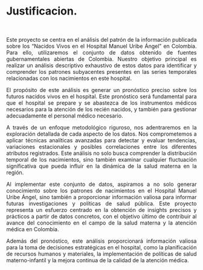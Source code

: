 # Justificacion. {#Justificacion.}

<br>
<div style="text-align:justify;">
Este proyecto se centra en el análisis del patrón de la información publicada sobre los "Nacidos Vivos en el Hospital Manuel Uribe Ángel" en Colombia. Para ello, utilizaremos el conjunto de datos obtenido de fuentes gubernamentales abiertas de Colombia. Nuestro objetivo principal es realizar un análisis descriptivo exhaustivo de estos datos para identificar y comprender los patrones subyacentes presentes en las series temporales relacionadas con los nacimientos en este hospital.

El propósito de este análisis es generar un pronóstico preciso sobre los futuros nacidos vivos en el hospital. Este pronóstico será fundamental para que el hospital se prepare y se abastezca de los instrumentos médicos necesarios para la atención de los recién nacidos, y también para gestionar adecuadamente el personal médico necesario.

A través de un enfoque metodológico riguroso, nos adentraremos en la exploración detallada de cada aspecto de los datos. Nos comprometemos a aplicar técnicas analíticas avanzadas para detectar y evaluar tendencias, variaciones estacionales y posibles correlaciones entre los diferentes atributos registrados. Este análisis no solo busca comprender la distribución temporal de los nacimientos, sino también examinar cualquier fluctuación significativa que pueda influir en la dinámica de la salud materna en la región.

Al implementar este conjunto de datos, aspiramos a no solo generar conocimiento sobre los patrones de nacimientos en el Hospital Manuel Uribe Ángel, sino también a proporcionar información valiosa para informar futuras investigaciones y políticas de salud pública. Este proyecto representa un esfuerzo centrado en la obtención de insights precisos y prácticos a partir de datos concretos, con el objetivo último de contribuir al avance del conocimiento en el campo de la salud materna y la atención médica en Colombia.

Además del pronóstico, este análisis proporcionará información valiosa para la toma de decisiones estratégicas en el hospital, como la planificación de recursos humanos y materiales, la implementación de políticas de salud materno-infantil y la mejora continua de la calidad de la atención médica.


</div>
